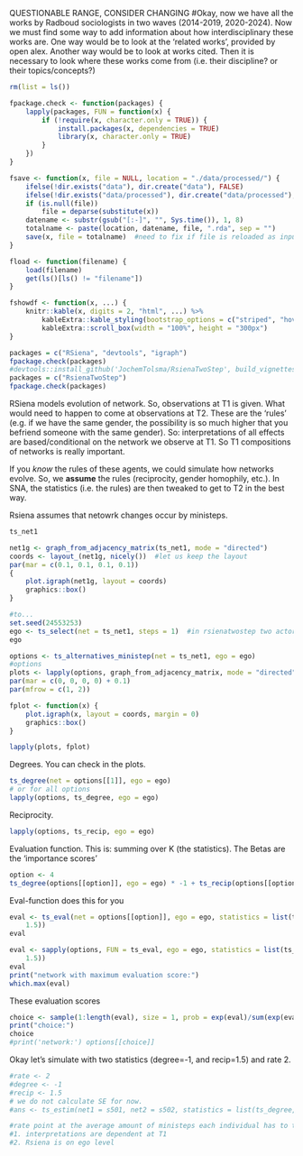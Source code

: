 
 QUESTIONABLE RANGE, CONSIDER CHANGING
#Okay, now we have all the works by Radboud sociologists in two waves (2014-2019, 2020-2024). Now we must find some way to add information about how interdisciplinary these works are. One way would be to look at the 'related works', provided by open alex. Another way would be to look at works cited. Then it is necessary to look where these works come from (i.e. their discipline? or their topics/concepts?)

```r
rm(list = ls())

fpackage.check <- function(packages) {
    lapply(packages, FUN = function(x) {
        if (!require(x, character.only = TRUE)) {
            install.packages(x, dependencies = TRUE)
            library(x, character.only = TRUE)
        }
    })
}

fsave <- function(x, file = NULL, location = "./data/processed/") {
    ifelse(!dir.exists("data"), dir.create("data"), FALSE)
    ifelse(!dir.exists("data/processed"), dir.create("data/processed"), FALSE)
    if (is.null(file))
        file = deparse(substitute(x))
    datename <- substr(gsub("[:-]", "", Sys.time()), 1, 8)
    totalname <- paste(location, datename, file, ".rda", sep = "")
    save(x, file = totalname)  #need to fix if file is reloaded as input name, not as x. 
}

fload <- function(filename) {
    load(filename)
    get(ls()[ls() != "filename"])
}

fshowdf <- function(x, ...) {
    knitr::kable(x, digits = 2, "html", ...) %>%
        kableExtra::kable_styling(bootstrap_options = c("striped", "hover")) %>%
        kableExtra::scroll_box(width = "100%", height = "300px")
}
```

```r
packages = c("RSiena", "devtools", "igraph")
fpackage.check(packages)
#devtools::install_github('JochemTolsma/RsienaTwoStep', build_vignettes=TRUE)
packages = c("RsienaTwoStep")
fpackage.check(packages)
```

RSiena models evolution of network. So, observations at T1 is given. What would need to happen to come at observations at T2. These are the 'rules' (e.g. if we have the same gender, the possibility is so much higher that you befriend someone with the same gender). So: interpretations of all effects are based/conditional on the network we observe at T1. So T1 compositions of networks is really important. 

If you *know* the rules of these agents, we could simulate how networks evolve. So, we **assume** the rules (reciprocity, gender homophily, etc.). In SNA, the statistics (i.e. the rules) are then tweaked to get to T2 in the best way. 

Rsiena assumes that netowrk changes occur by ministeps. 

```r
ts_net1

net1g <- graph_from_adjacency_matrix(ts_net1, mode = "directed")
coords <- layout_(net1g, nicely())  #let us keep the layout
par(mar = c(0.1, 0.1, 0.1, 0.1))
{
    plot.igraph(net1g, layout = coords)
    graphics::box()
}

#to...
set.seed(24553253)
ego <- ts_select(net = ts_net1, steps = 1)  #in rsienatwostep two actors may make a change together but here not
ego

options <- ts_alternatives_ministep(net = ts_net1, ego = ego)
#options
plots <- lapply(options, graph_from_adjacency_matrix, mode = "directed")
par(mar = c(0, 0, 0, 0) + 0.1)
par(mfrow = c(1, 2))

fplot <- function(x) {
    plot.igraph(x, layout = coords, margin = 0)
    graphics::box()
}

lapply(plots, fplot)
```

Degrees. You can check in the plots.
```r
ts_degree(net = options[[1]], ego = ego)
# or for all options
lapply(options, ts_degree, ego = ego)
```
Reciprocity. 
```r
lapply(options, ts_recip, ego = ego)
```

Evaluation function. This is: summing over K (the statistics). The Betas are the 'importance scores'
```r
option <- 4
ts_degree(options[[option]], ego = ego) * -1 + ts_recip(options[[option]], ego = ego) * 1.5
```
Eval-function does this for you
```r
eval <- ts_eval(net = options[[option]], ego = ego, statistics = list(ts_degree, ts_recip), parameters = c(-1,
    1.5))
eval
```

```r
eval <- sapply(options, FUN = ts_eval, ego = ego, statistics = list(ts_degree, ts_recip), parameters = c(-1,
    1.5))
eval
print("network with maximum evaluation score:")
which.max(eval)
```

These evaluation scores 
```r
choice <- sample(1:length(eval), size = 1, prob = exp(eval)/sum(exp(eval)))
print("choice:")
choice
#print('network:') options[[choice]]
```


Okay let's simulate with two statistics (degree=-1, and recip=1.5) and rate 2.
```r
#rate <- 2
#degree <- -1
#recip <- 1.5
# we do not calculate SE for now.
#ans <- ts_estim(net1 = s501, net2 = s502, statistics = list(ts_degree, ts_recip), p2step = c(1, 0, 0), conv = 0.01, phase3 = FALSE, itef3 = 50, verbose = TRUE, startvalues = c(5,2,2)) #does not work for now, but it spits out parameter values
```

```r
#rate point at the average amount of ministeps each individual has to take. The simplest interpretation of the other parameters are similar to logit models. I.e., a positive parameter  value is interpreted as a 'positive' effect'. RSiena only tests: for egos, given the network at T1, certain statistics are more important than other statistics. So:
#1. interpretations are dependent at T1
#2. Rsiena is on ego level


```

